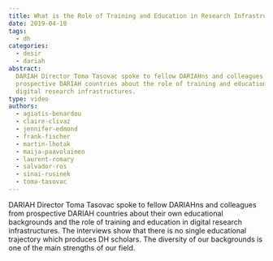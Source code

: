 ```yaml
---
title: What is the Role of Training and Education in Research Infrastructures?
date: 2019-04-18
tags:
  - dh
categories:
  - desir
  - dariah
abstract:
  DARIAH Director Toma Tasovac spoke to fellow DARIAHns and colleagues from
  prospective DARIAH countries about the role of training and education in
  digital research infrastructures.
type: video
authors:
  - agiatis-benardou
  - claire-clivaz
  - jennifer-edmond
  - frank-fischer
  - martin-lhotak
  - maija-paavolainen
  - laurent-romary
  - salvador-ros
  - sinai-rusinek
  - toma-tasovac
---
```


DARIAH Director Toma Tasovac spoke to fellow DARIAHns and colleagues from
prospective DARIAH countries about their own educational backgrounds and the
role of training and education in digital research infrastructures. The
interviews show that there is no single educational trajectory which produces DH
scholars. The diversity of our backgrounds is one of the main strengths of our
field.

<Grid columns="2">

  <Youtube id="OqYJNUmhJzw" caption="Laurent Romary (Former DARIAH Director)" />
  <Youtube id="iwz0uhEhtg4" caption="Jennifer Edmond (DARIAH Director)" />
  <Youtube id="soL0itkLYpk" caption="Frank Fischer (DARIAH Director)" />
  <Youtube id="GIw3VHJwu5Y" caption="Agiatis Bernardou (Head of DARIAH VCC2)" />
  <Youtube id="ksxIewK316E" caption="Sinai Rusinek (Israel)" />
  <Youtube id="RnGyt4uymv8" caption="Maija Paavolainen (Finland)" />
  <Youtube id="mI1yfjAkwrM" caption="Claire Clivaz (Switzerland)" />
  <Youtube id="UPGetssiNL0" caption="Martin Lhoták (Czech Republic)" />
  <Youtube id="1cv-Tx7fOO0" caption="Salvador Ros (Spain)" />

</Grid>
